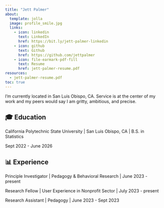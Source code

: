 ```yaml
---
title: "Jett Palmer"
about:
  template: jolla
  image: profile_smile.jpg
  links:
    - icon: linkedin
      text: LinkedIn
      href: https://bit.ly/jett-palmer-linkedin
    - icon: github
      text: Github
      href: https://github.com/jettpalmer
    - icon: file-earmark-pdf-fill
      text: Resume
      href: jett-palmer-resume.pdf
resources: 
  - jett-palmer-resume.pdf
toc: true
---
```


I'm currently located in San Luis Obispo, CA. Service is at the center of my work and my peers would say I am gritty, ambitious, and precise.

## 🎓 Education

California Polytechnic State University \| San Luis Obispo, CA \| B.S. in Statistics

Sept 2022 - June 2026

## 📊 Experience

Principle Investigator \| Pedagogy & Behavioral Research \| June 2023 - present

Research Fellow \| User Experience in Nonprofit Sector \| July 2023 - present

Research Assistant \| Pedagogy \| June 2023 - Sept 2023
